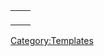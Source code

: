 <table style="{{{style|}}}" class="plainlinks ambox ambox-type-{{{type|notice}}}">
<tr>
<td>{{{image|}}}
</td>
<td class="mbox-text" style="{{{textstyle|}}}">{{{text}}}</td>
</tr>
</table>

<noinclude>
{{documentation}}
[[Category:Templates]]
</noinclude>